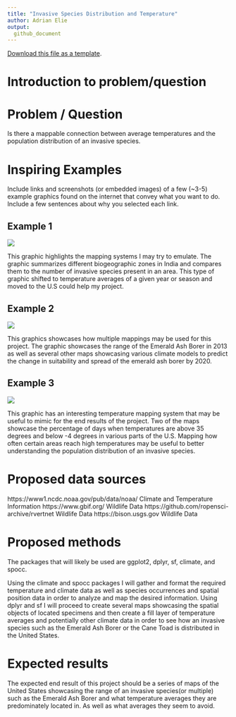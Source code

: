 ```yaml
---
title: "Invasive Species Distribution and Temperature"
author: Adrian Elie
output: 
  github_document
---
```


[<i class="fa fa-file-code-o fa-1x" aria-hidden="true"></i> Download this file as a template ](http://adamwilson.us/SpatialDataScience/scripts/Project_ProposalTemplate.Rmd).

# Introduction to problem/question
  
# Problem / Question
Is there a mappable connection between average temperatures and the population distribution of an invasive species. 

# Inspiring Examples

Include links and screenshots (or embedded images) of a few (~3-5) example graphics found on the internet that convey what you want to do.  Include a few sentences about why you selected each link.

## Example 1
![](https://www.researchgate.net/publication/330987105/figure/fig1/AS:961351069495300@1606215364106/Indicative-maps-of-Invasive-species-distribution-in-India-a-enumerated-in-a-004ha-nested.png)

This graphic highlights the mapping systems I may try to emulate.  The graphic summarizes different biogeographic zones in India and compares them to the number of invasive species present in an area.  This type of graphic shifted to temperature averages of a given year or season and moved to the U.S could help my project. 

## Example 2
![](https://www.researchgate.net/profile/Liang-Liang-34/publication/259634309/figure/fig2/AS:297136185987073@1447854195433/Emerald-ash-borer-EAB-Agrilus-planipennis-Fairmaire-infested-areas-as-of-September-5.png)

This graphics showcases how multiple mappings may be used for this project. The graphic showcases the range of the Emerald Ash Borer in 2013 as well as several other maps showcasing various climate models to predict the change in suitability and spread of the emerald ash borer by 2020. 

## Example 3
![](https://journals.plos.org/plosone/article/figure?id=10.1371/journal.pone.0133771.g002)

This graphic has an interesting temperature mapping system that may be useful to mimic for the end results of the project. Two of the maps showcase the percentage of days when temperatures are above 35 degrees and below -4 degrees in various parts of the U.S. Mapping how often certain areas reach high temperatures may be useful to better understanding the population distribution of an invasive species. 

# Proposed data sources

https://www1.ncdc.noaa.gov/pub/data/noaa/ Climate and Temperature Information
https://www.gbif.org/ Wildlife Data 
https://github.com/ropensci-archive/rvertnet Wildlife Data
https://bison.usgs.gov Wildlife Data 

# Proposed methods

The packages that will likely be used are ggplot2, dplyr, sf, climate, and spocc. 

  Using the climate and spocc packages I will gather and format the required temperature and climate data as well as species occurrences and spatial position data in order to analyze and map the desired information. Using dplyr and sf I will proceed to create several maps showcasing the spatial objects of located specimens and then create a fill layer of temperature averages and potentially other climate data in order to see how an invasive species such as the Emerald Ash Borer or the Cane Toad is distributed in the United States. 

# Expected results

The expected end result of this project should be a series of maps of the United States showcasing the range of an invasive species(or multiple) such as the Emerald Ash Borer and what temperature averages they are predominately located in. As well as what averages they seem to avoid. 